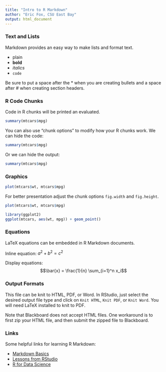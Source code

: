```yaml
---
title: "Intro to R Markdown"
author: "Eric Fox, CSU East Bay"
output: html_document
---
```


### Text and Lists

Markdown provides an easy way to make lists and format text.

* plain  
* **bold**
* *italics*
* `code`

Be sure to put a space after the * when you are creating bullets and a space after # when creating section headers.

### R Code Chunks

Code in R chunks will be printed an evaluated.

```r
summary(mtcars$mpg)
```

You can also use "chunk options" to modify how your R chunks work.  We can hide the code:

```r
summary(mtcars$mpg)
```

Or we can hide the output:

```r
summary(mtcars$mpg)
```

### Graphics

```r
plot(mtcars$wt, mtcars$mpg)
```

For better presentation adjust the chunk options `fig.width` and `fig.height`.

```r
plot(mtcars$wt, mtcars$mpg)
```

```r
library(ggplot2)
ggplot(mtcars, aes(wt, mpg)) + geom_point()
```

### Equations

LaTeX equations can be embedded in R Markdown documents.

Inline equation: $a^2 + b^2 = c^2$

Display equations:
$$\bar{x} = \frac{1}{n} \sum_{i=1}^n x_i$$

### Output Formats

This file can be knit to HTML, PDF, or Word.  In RStudio, just select the desired 
output file type and click on `Knit HTML`, `Knit PDF`, or `Knit Word`.  You will need LaTeX installed to knit to PDF.  

Note that Blackboard does not accept HTML files.  One workaround is to first zip your HTML file, and then submit the zipped file to Blackboard.

### Links

Some helpful links for learning R Markdown:

* [Markdown Basics](https://rmarkdown.rstudio.com/authoring_basics.html)
* [Lessons from RStudio](https://rmarkdown.rstudio.com/lesson-1.html)
* [R for Data Science](https://r4ds.had.co.nz/r-markdown.html)





